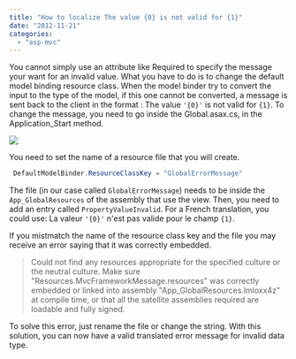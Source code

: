 ```yaml
---
title: "How to localize The value {0} is not valid for {1}"
date: "2012-11-21"
categories: 
  - "asp-mvc"
---
```


You cannot simply use an attribute like Required to specify the message your want for an invalid value. What you have to do is to change the default model binding resource class. When the model binder try to convert the input to the type of the model, if this one cannot be converted, a message is sent back to the client in the format : The value `'{0}'` is not valid for `{1}`. To change the message, you need to go inside the Global.asax.cs, in the Application_Start method.

![](images/messageFrameworkErrorResource-400x103.png)

You need to set the name of a resource file that you will create.


```csharp
 DefaultModelBinder.ResourceClassKey = "GlobalErrorMessage" 
```

The file (in our case called `GlobalErrorMessage`) needs to be inside the `App_GlobalResources` of the assembly that use the view. Then, you need to add an entry called `PropertyValueInvalid`. For a French translation, you could use: La valeur `'{0}'` n'est pas valide pour le champ `{1}`.

If you mistmatch the name of the resource class key and the file you may receive an error saying that it was correctly embedded.

> Could not find any resources appropriate for the specified culture or the neutral culture. Make sure "Resources.MvcFrameworkMessage.resources" was correctly embedded or linked into assembly "App_GlobalResources.lmloxx4z" at compile time, or that all the satellite assemblies required are loadable and fully signed.

To solve this error, just rename the file or change the string. With this solution, you can now have a valid translated error message for invalid data type.

